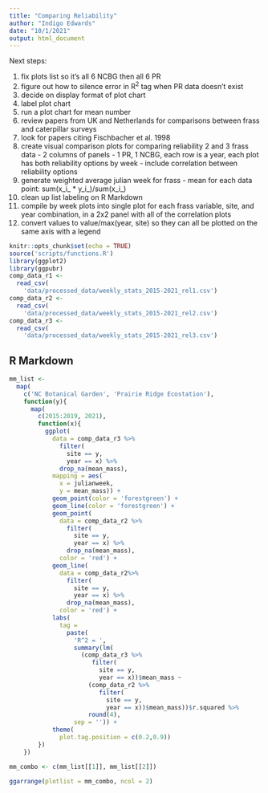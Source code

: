 ```yaml
---
title: "Comparing Reliability"
author: "Indigo Edwards"
date: "10/1/2021"
output: html_document
---
```


Next steps: 

1. fix plots list so it's all 6 NCBG then all 6 PR
1. figure out how to silence error in R^2^ tag when PR data doesn't exist
1. decide on display format of plot chart
1. label plot chart
1. run a plot chart for mean number
1. review papers from UK and Netherlands for comparisons between frass and caterpillar surveys
1. look for papers citing Fischbacher et al. 1998
1. create visual comparison plots for comparing reliability 2 and 3 frass data - 2 columns of panels - 1 PR, 1 NCBG, each row is a year, each plot has both reliability options by week - include correlation between reliability options
1. generate weighted average julian week for frass - mean for each data point: sum(x_i_ * y_i_)/sum(x_i_)
1. clean up list labeling on R Markdown
1. compile by week plots into single plot for each frass variable, site, and year combination, in a 2x2 panel with all of the correlation plots
1. convert values to value/max(year, site) so they can all be plotted on the same axis with a legend

```r
knitr::opts_chunk$set(echo = TRUE)
source('scripts/functions.R')
library(ggplot2)
library(ggpubr)
comp_data_r1 <- 
  read_csv(
    'data/processed_data/weekly_stats_2015-2021_rel1.csv')
comp_data_r2 <- 
  read_csv(
    'data/processed_data/weekly_stats_2015-2021_rel2.csv')
comp_data_r3 <- 
  read_csv(
    'data/processed_data/weekly_stats_2015-2021_rel3.csv')
```

## R Markdown

```r
mm_list <- 
  map(
    c('NC Botanical Garden', 'Prairie Ridge Ecostation'),
    function(y){
      map(
        c(2015:2019, 2021),
        function(x){
          ggplot(
            data = comp_data_r3 %>% 
              filter(
                site == y,
                year == x) %>% 
              drop_na(mean_mass),
            mapping = aes(
              x = julianweek,
              y = mean_mass)) +
            geom_point(color = 'forestgreen') +
            geom_line(color = 'forestgreen') +
            geom_point(
              data = comp_data_r2 %>% 
                filter(
                  site == y,
                  year == x) %>% 
                drop_na(mean_mass),
              color = 'red') +
            geom_line(
              data = comp_data_r2%>% 
                filter(
                  site == y,
                  year == x) %>% 
                drop_na(mean_mass),
              color = 'red') +
            labs(
              tag = 
                paste(
                  'R^2 = ',
                  summary(lm(
                    (comp_data_r3 %>% 
                       filter(
                         site == y,
                         year == x))$mean_mass ~
                      (comp_data_r2 %>% 
                         filter(
                           site == y,
                           year == x))$mean_mass))$r.squared %>% 
                      round(4),
                  sep = '')) +
            theme(
              plot.tag.position = c(0.2,0.9))
        })
    })

mm_combo <- c(mm_list[[1]], mm_list[[2]])

ggarrange(plotlist = mm_combo, ncol = 2)
```

